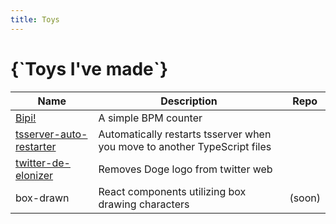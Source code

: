 ```yaml
---
title: Toys
---
```


<div className="text-lg md:text-3xl not-prose font-bold text-center w-auto max-w-[28ch]">
  <BoxDrawn.Box rows={5} type="arrow" shadow>
    <h1>{`Toys I've made`}</h1>
  </BoxDrawn.Box>
</div>

| Name                                                                                                                                   | Description                                                               | Repo                                                                                       |
| -------------------------------------------------------------------------------------------------------------------------------------- | ------------------------------------------------------------------------- | ------------------------------------------------------------------------------------------ |
| [Bipi!](https://bipi.sehyunchung.dev)                                                                                                  | A simple BPM counter                                                      | [<LinkIcon className="h-4 w-4" />](https://github.com/sehyunchung/bipi)                    |
| [tsserver-auto-restarter](https://marketplace.visualstudio.com/items?itemName=SehyunChung.tsserver-auto-restarter)                     | Automatically restarts tsserver when you move to another TypeScript files | [<LinkIcon className="h-4 w-4" />](https://github.com/sehyunchung/tsserver-auto-restarter) |
| [twitter-de-elonizer](https://chrome.google.com/webstore/detail/twitter-de-elonizer/elfgpiecbnknhfpkcpcnghkkkdilobkg?hl=en&authuser=0) | Removes Doge logo from twitter web                                        | [<LinkIcon className="h-4 w-4" />](https://github.com/sehyunchung/twitter-de-elonizer/)    |
| box-drawn                                                                                                                              | React components utilizing box drawing characters                         | (soon)                                                                                     |
